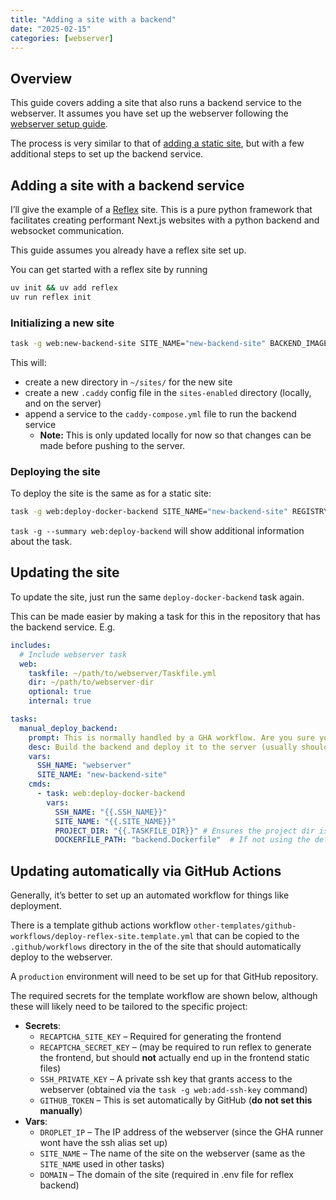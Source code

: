 ```yaml
---
title: "Adding a site with a backend"
date: "2025-02-15"
categories: [webserver]
---
```


## Overview

This guide covers adding a site that also runs a backend service to the webserver. It assumes you have set up the webserver following the [webserver setup guide](../setting-up-webserver/index.qmd).

The process is very similar to that of [adding a static site](../adding-a-static-site/index.qmd), but with a few additional steps to set up the backend service.

## Adding a site with a backend service

I'll give the example of a [Reflex](https://reflex.dev) site. This is a pure python framework that facilitates creating performant Next.js websites with a python backend and websocket communication.

This guide assumes you already have a reflex site set up.

::: {.callout-note}
You can get started with a reflex site by running
```bash
uv init && uv add reflex
uv run reflex init
```
:::


### Initializing a new site

```bash
task -g web:new-backend-site SITE_NAME="new-backend-site" BACKEND_IMAGE="ghcr.io/<username>/<image-tag>" DOMAIN="some-domain.com"
```

This will:

- create a new directory in `~/sites/` for the new site
- create a new `.caddy` config file in the `sites-enabled` directory (locally, and on the server)
- append a service to the `caddy-compose.yml` file to run the backend service
  - **Note:** This is only updated locally for now so that changes can be made before pushing to the server.

### Deploying the site

To deploy the site is the same as for a static site:

```bash
task -g web:deploy-docker-backend SITE_NAME="new-backend-site" REGISTRY="ghcr.io" USERNAME="<username>"
```

::: {.aside}
`task -g --summary web:deploy-backend` will show additional information about the task.
:::


## Updating the site

To update the site, just run the same `deploy-docker-backend` task again.

This can be made easier by making a task for this in the repository that has the backend service. E.g.

```yaml
includes:
  # Include webserver task
  web:
    taskfile: ~/path/to/webserver/Taskfile.yml
    dir: ~/path/to/webserver-dir
    optional: true
    internal: true

tasks:
  manual_deploy_backend:
    prompt: This is normally handled by a GHA workflow. Are you sure you want to continue?
    desc: Build the backend and deploy it to the server (usually should rely on CI/CD instead)
    vars:
      SSH_NAME: "webserver"
      SITE_NAME: "new-backend-site"
    cmds:
      - task: web:deploy-docker-backend
        vars:
          SSH_NAME: "{{.SSH_NAME}}"
          SITE_NAME: "{{.SITE_NAME}}"
          PROJECT_DIR: "{{.TASKFILE_DIR}}" # Ensures the project dir is right even if task is called from a subdirectory
          DOCKERFILE_PATH: "backend.Dockerfile"  # If not using the default Dockerfile
```

## Updating automatically via GitHub Actions

Generally, it's better to set up an automated workflow for things like deployment.

There is a template github actions workflow `other-templates/github-workflows/deploy-reflex-site.template.yml` that can be copied to the `.github/workflows` directory in the of the site that should automatically deploy to the webserver.

A `production` environment will need to be set up for that GitHub repository.

The required secrets for the template workflow are shown below, although these will likely need to be tailored to the specific project:

- **Secrets**:
  - `RECAPTCHA_SITE_KEY` -- Required for generating the frontend
  - `RECAPTCHA_SECRET_KEY` -- (may be required to run reflex to generate the frontend, but should **not** actually end up in the frontend static files)
  - `SSH_PRIVATE_KEY` -- A private ssh key that grants access to the webserver (obtained via the `task -g web:add-ssh-key` command)
  - `GITHUB_TOKEN` -- This is set automatically by GitHub (**do not set this manually**)
- **Vars**:
  - `DROPLET_IP` -- The IP address of the webserver (since the GHA runner wont have the ssh alias set up)
  - `SITE_NAME` -- The name of the site on the webserver (same as the `SITE_NAME` used in other tasks)
  - `DOMAIN` -- The domain of the site (required in .env file for reflex backend)

